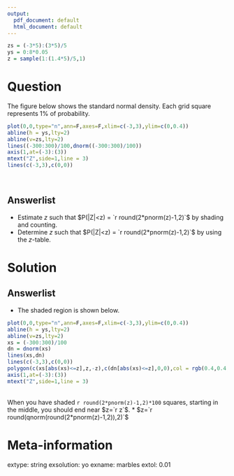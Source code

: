 ```yaml
---
output:
  pdf_document: default
  html_document: default
---
```

```r
zs = (-3*5):(3*5)/5
ys = 0:8*0.05
z = sample(1:(1.4*5)/5,1)
```

Question
========

The figure below shows the standard normal density. Each grid square represents 1% of probability.

```r
plot(0,0,type="n",ann=F,axes=F,xlim=c(-3,3),ylim=c(0,0.4))
abline(h = ys,lty=2)
abline(v=zs,lty=2)
lines((-300:300)/100,dnorm((-300:300)/100))
axis(1,at=(-3):(3))
mtext("Z",side=1,line = 3)
lines(c(-3,3),c(0,0))
```
\

Answerlist
--------

* Estimate $z$ such that $P(|Z|<z) = `r round(2*pnorm(z)-1,2)`$ by shading and counting.
* Determine $z$ such that $P(|Z|<z) = `r round(2*pnorm(z)-1,2)`$ by using the $z$-table.


Solution
========

Answerlist
--------

* The shaded region is shown below. \newline
```r
plot(0,0,type="n",ann=F,axes=F,xlim=c(-3,3),ylim=c(0,0.4))
abline(h = ys,lty=2)
abline(v=zs,lty=2)
xs = (-300:300)/100
dn = dnorm(xs)
lines(xs,dn)
lines(c(-3,3),c(0,0))
polygon(c(xs[abs(xs)<=z],z,-z),c(dn[abs(xs)<=z],0,0),col = rgb(0.4,0.4,0.4,0.4))
axis(1,at=(-3):(3))
mtext("Z",side=1,line = 3)
```
\
\newline
When you have shaded `r round(2*pnorm(z)-1,2)*100` squares, starting in the middle, you should end near $z=`r z`$.
* $z=`r round(qnorm(round(2*pnorm(z)-1,2)),2)`$


Meta-information
============
extype: string
exsolution: yo
exname: marbles
extol: 0.01
